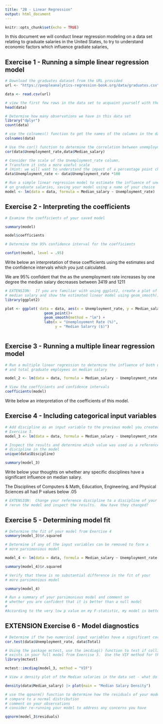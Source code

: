 ```yaml
---
title: "2B - Linear Regression"
output: html_document
---
```


```r
knitr::opts_chunk$set(echo = TRUE)
```

In this document we will conduct linear regression modeling on a data set relating to graduate salaries in the United States, to try to understand economic factors which influence gradiate salaries,

## Exercise 1 - Running a simple linear regression model

```r
# Download the graduates dataset from the URL provided
url <- "https://peopleanalytics-regression-book.org/data/graduates.csv"

data <- read.csv(url)

```

```r
# view the first few rows in the data set to acquaint yourself with the data
head(data)
```

```r
# Determine how many observations we have in this data set
library("dplyr")
count(data)
```

```r
# use the colnames() function to get the names of the columns in the data set
colnames(data)
```

```r
# Use the cor() function to determine the correlation between unemployment rate and median salary
cor(data$Unemployment_rate,data$Median_salary)

```

```r
# Consider the scale of the Unemployment_rate column.  
# Transform it into a more useful scale
# (Hint: we will want to understand the impact of a percentage point change)
data$Unemployment_rate <- data$Unemployment_rate *100

```


```r
# Run a simple linear regression model to estimate the influence of unemployment rate
# on graduate salaries, saving your model using a name of your choice
model <- lm(data = data, formula = Median_salary ~ Unemployment_rate)

```



## Exercise 2 - Interpreting the coefficients

```r
# Examine the coefficients of your saved model

summary(model)

model$coefficients

```

```r
# Determine the 95% confidence interval for the coefficients

confint(model, level = .95)

```

Write below an interpretation of these coefficients using the estimates and the confidence intervals which you just calculated.

We are 95% confident that the as the unemployment rate increases by one degree the median salary decreases  between 3419 and 1211


```r
# EXTENSION:  If you are familiar with using ggplot2, create a plot of unemployment rate and
# median salary and show the estimated linear model using geom_smooth()
library(ggplot2)

plot <- ggplot( data = data, aes(x = Unemployment_rate, y = Median_salary)) + 
                  geom_point()+
                  geom_smooth(method = "lm") +
                  labs(x = "Unemployement Rate (%)",
                       y = "Median Salarry ($)")
  


```

## Exercise 3 - Running a multiple linear regression model

```r
# Run a multiple linear regression to determine the influence of both unemployment rate
# and total graduate employees on median salary

model_2 <- lm(data = data, formula = Median_salary ~ Unemployment_rate + Total)

```

```r
# View the coefficients and confidence intervals
coefficients(model)


```

Write below an interpretation of the coefficients of this model.


## Exercise 4 - Including categorical input variables

```r
# Add discipline as an input variable to the previous model you created in 
# Exercise 3.  
model_3 <- lm(data = data, formula = Median_salary ~ Unemployment_rate + Total + Discipline)

```


```r
# Inspect the results and determine which value was used as a reference for 
# discipline in the model
unique(data$Discipline)

summary(model_3)
```


Write below your thoughts on whether any specific disciplines have a significant influence on median salary.

The Disciplines of Computers & Math, Education, Engineering, and Physical Sciences all had P values below .05

```r
# EXTENSION:  Change your reference discipline to a discipline of your choice,
# rerun the model and inspect the results.  How have they changed?

```



## Exercise 5 - Determining model fit

```r
# Determine the fit of your model from Exercise 4 
summary(model_3)$r.squared

```

```r
# Determine if any of the input variables can be removed to form a
# more parsimonious model

model_4 <- lm(data = data, formula = Median_salary ~ Unemployment_rate  + Discipline)

summary(model_4)$r.squared


```

```r
# Verify that these is no substantial difference in the fit of your
# more parsimonious model

summary(model_4)

```

```r
# Run a summary of your parsimonious model and comment on
# whether you are confident that it is better than a null model
#
#According to the very low p value on my F-statistic, my model is better than a null model

```

## EXTENSION Exercise 6 - Model diagnostics

```r
# Determine if the two numerical input variables have a significant correlation
cor.test(data$Unemployment_rate, data$Total)

```

```r
# Using the package mctest, use the imcdiag() function to test if collinearity 
# exists in your full model from Exercise 3.  Use the VIF method for this.
library(mctest)

mctest::imcdiag(model_3, method = "VIF")

```


```r
# View a density plot of the Median salaries in the data set - what do you observe?

density(data$Median_salary) |> plot(main = "Median Salary Density")

```



```r
# use the qqnorm() function to determine how the residuals of your model 
# compare to a normal distribution
# comment on your observations
# consider re-running your model to address any concerns you have

qqnorm(model_3$residuals)

```

